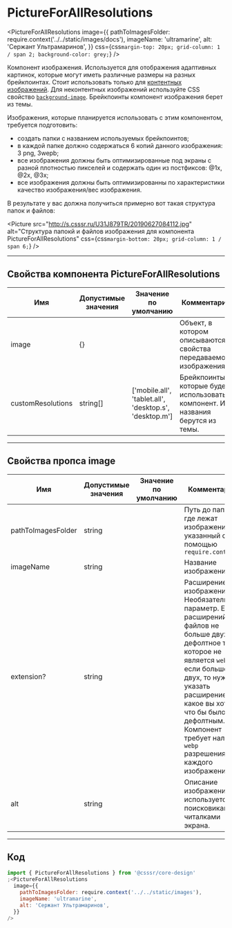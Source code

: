 
# PictureForAllResolutions

<PictureForAllResolutions
  image={{
    pathToImagesFolder: require.context('../../static/images/docs'),
    imageName: 'ultramarine',
    alt: 'Сержант Ультрамаринов',
  }}
  css={css`
    margin-top: 20px;
    grid-column: 1 / span 2;
    background-color: grey;
  `}
/>

Компонент изображения. Используется для отображения адаптивных картинок, которые могут иметь различные размеры на разных брейкпоинтах.
Стоит использовать только для <a href='https://htmlacademy.ru/blog/useful/image/content-or-decor-img'>контентных изображений</a>. Для
неконтентных изображений используйте CSS свойство <a href='https://developer.mozilla.org/ru/docs/Web/CSS/background-image'>`background-image`</a>.
Брейкпоинты компонент изображения берет из темы.

Изображения, которые планируется использовать с этим компонентом, требуется подготовить:

- создать папки с названием используемых брейкпоинтов;
- в каждой папке должно содержаться 6 копий данного изображения: 3 png, 3wepb;
- все изображения должны быть оптимизированные под экраны с разной плотностью пикселей и содержать один из постфиксов: @1x, @2x, @3x;
- все изображения должны быть оптимизированны по характеристики качество изображения/вес изображения.

В результате у вас должна получиться примерно вот такая структура папок и файлов:

<Picture
  src="http://s.csssr.ru/U31J879TR/20190627084112.jpg"
  alt="Структура папокй и файлов изображения для компонента PictureForAllResolutions"
  css={css`
    margin-bottom: 20px;
    grid-column: 1 / span 6;
  `}
/>

---

## Свойства компонента PictureForAllResolutions

| Имя               | Допустимые значения | Значение по умолчанию                                  | Комментарий                                                                     |
| ----------------- | ------------------- | ------------------------------------------------------ | ------------------------------------------------------------------------------- |
| image             | {}                  |                                                        | Объект, в котором описываются свойства передаваемого изображения.               |
| customResolutions | string[]            | ['mobile.all', 'tablet.all', 'desktop.s', 'desktop.m'] | Брейкпоинты, которые будет использовать компонент. Их названия берутся из темы. |

---

## Свойства пропса image

| Имя                | Допустимые значения | Значение по умолчанию | Комментарий                                                                                                                                                                                                                                                                                     |
| ------------------ | ------------------- | --------------------- | ----------------------------------------------------------------------------------------------------------------------------------------------------------------------------------------------------------------------------------------------------------------------------------------------- |
| pathToImagesFolder | string              |                       | Путь до папки где лежат изображения, указанный с помощью `require.context`                                                                                                                                                                                                                      |
| imageName          | string              |                       | Название изображения                                                                                                                                                                                                                                                                            |
| extension?         | string              |                       | Расширение изображения. Необязательный параметр. Если расширений файлов не больше двух, то дефолтное то, которое не является `webp`, если больше двух, то нужно указать расширение, какое вы хотите что бы было дефолтным. Компонент требует наличия `webp` разрешения для каждого изображения. |
| alt                | string              |                       | Описание изображения, используется поисковиками и читалками экрана.                                                                                                                                                                                                                             |

---

## Код

```js
import { PictureForAllResolutions } from '@csssr/core-design'
;<PictureForAllResolutions
  image={{
    pathToImagesFolder: require.context('../../static/images'),
    imageName: 'ultramarine',
    alt: 'Сержант Ультрамаринов',
  }}
/>
```
